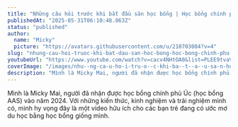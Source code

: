 ```yaml
---
title: "Những câu hỏi trước khi bắt đầu săn học bổng | Học bổng chính phủ | Học bổng trường đại học"
publishedAt: "2025-05-31T06:10:48.863Z"
status: "published"
author:
  name: "Micky"
  picture: "https://avatars.githubusercontent.com/u/210703084?v=4"
slug: "nhung-cau-hoi-truoc-khi-bat-dau-san-hoc-bong-hoc-bong-chinh-phu-hoc-bong-truong-dai-hoc"
youtubeUrl: "https://www.youtube.com/watch?v=cacv4NHtOA0&list=PLEE9tvaVbZbe-zkTWUX9lcOsuFVHiE4xc&index=12"
coverImage: "/images/nhu--ng-ca-u-ho-i-tru-o--c-khi-ba--t--a--u-sa-n-ho-c-bo--ng---ho-c-bo--ng-chi-nh-phu----ho-c-bo--ng-tru-o--ng--a-i-ho-c-I0ND.png"
description: "Mình là Micky Mai, người đã nhận được học bổng chính phủ Úc (học bổng AAS) vào năm 2024. Với những kiến thức, kinh nghiệm và trải nghiệm mình có, mình hy vọng đây là một video hữu ích cho các bạn trẻ đang có ước mơ du học bằng học bổng giống mình."
---
```


Mình là Micky Mai, người đã nhận được học bổng chính phủ Úc (học bổng AAS) vào năm 2024. Với những kiến thức, kinh nghiệm và trải nghiệm mình có, mình hy vọng đây là một video hữu ích cho các bạn trẻ đang có ước mơ du học bằng học bổng giống mình.